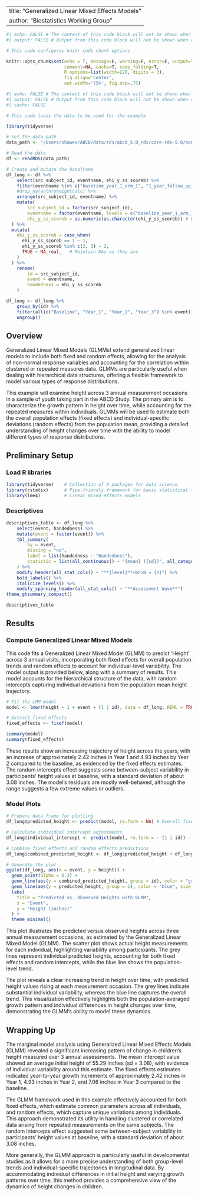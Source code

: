 
---
title: "Generalized Linear Mixed Effects Models"
author: "Biostatistics Working Group"
---

```r
#| echo: FALSE # The content of this code block will not be shown when rendered
#| output: FALSE # Output from this code block will not be shown when rendered

# This code configures knitr code chunk options

knitr::opts_chunk$set(echo = T, message=F, warning=F, error=F, output=T,
                      comment=NA, cache=T, code_folding=T,
                      R.options=list(width=220, digits = 3),
                      fig.align='center', 
                      out.width='75%', fig.asp=.75)
```

```r
#| echo: FALSE # The content of this code block will not be shown when rendered
#| output: FALSE # Output from this code block will not be shown when rendered
#| cache: FALSE

# This code loads the data to be used for the example

library(tidyverse)

# Set the data path
data_path <- "/Users/shawes/ABCD/data/rds/abcd_5.0_rds/core-rds-5.0/non-imaging_excluding_nt_5.0.rds"

# Read the data
df <- readRDS(data_path)

# Create and mutate the dataframe
df_long <- df %>%
    select(src_subject_id, eventname, ehi_y_ss_scoreb) %>%
    filter(eventname %in% c("baseline_year_1_arm_1", "1_year_follow_up_y_arm_1", "2_year_follow_up_y_arm_1", "3_year_follow_up_y_arm_1")) %>%
    #drop_na(anthroheightcalc) %>%
    arrange(src_subject_id, eventname) %>%
    mutate(
        src_subject_id = factor(src_subject_id),
        eventname = factor(eventname, levels = c("baseline_year_1_arm_1", "1_year_follow_up_y_arm_1", "2_year_follow_up_y_arm_1", "3_year_follow_up_y_arm_1"), labels = c("Baseline", "Year_1", "Year_2", "Year_3")),
        ehi_y_ss_scoreb = as.numeric(as.character(ehi_y_ss_scoreb)) # Ensure numeric before transformation
  ) %>%
  mutate(
    ehi_y_ss_scoreb = case_when(
      ehi_y_ss_scoreb == 1 ~ 1,
      ehi_y_ss_scoreb %in% c(2, 3) ~ 2,
      TRUE ~ NA_real_   # Maintain NAs as they are
    )
  ) %>%
    rename(
        id = src_subject_id,
        event = eventname,
        handedness = ehi_y_ss_scoreb
    )

df_long <- df_long %>%
    group_by(id) %>%
    filter(all(c("Baseline", "Year_1", "Year_2", "Year_3") %in% event)) %>%
    ungroup()

```

## Overview
Generalized Linear Mixed Models (GLMMs) extend generalized linear models to include both fixed and random effects, allowing for the analysis of non-normal response variables and accounting for the correlation within clustered or repeated measures data. GLMMs are particularly useful when dealing with hierarchical data structures, offering a flexible framework to model various types of response distributions.

This example will examine height across 3 annual measurement occasions in a sample of youth taking part in the ABCD Study. The primary aim is to characterize the growth pattern in height over time, while accounting for the repeated measures within individuals. GLMMs will be used to estimate both the overall population effects (fixed effects) and individual-specific deviations (random effects) from the population mean, providing a detailed understanding of height changes over time with the ability to model different types of response distributions.

## Preliminary Setup
### Load R libraries
```r

library(tidyverse)    # Collection of R packages for data science
library(rstatix)      # Pipe-friendly framework for basic statistical tests
library(lme4)         # Linear mixed-effects models

```

### Descriptives
```r

descriptives_table <- df_long %>%
    select(event, handedness) %>%
    mutate(event = factor(event)) %>%
    tbl_summary(
        by = event,
        missing = "no",
        label = list(handedness ~ "Handedness"),
        statistic = list(all_continuous() ~ "{mean} ({sd})", all_categorical() ~ "{p}%"),
    ) %>%
    modify_header(all_stat_cols() ~ "**{level}**<br>N = {n}") %>%
    bold_labels() %>%
    italicize_levels() %>%
    modify_spanning_header(all_stat_cols() ~ "**Assessment Wave**")
theme_gtsummary_compact()

descriptives_table

```

## Results
### Compute Generalized Linear Mixed Models
This code fits a Generalized Linear Mixed Model (GLMM) to predict 'Height' across 3 annual visits, incorporating both fixed effects for overall population trends and random effects to account for individual-level variability. The model output is provided below, along with a summary of results. This model accounts for the hierarchical structure of the data, with random intercepts capturing individual deviations from the population mean height trajectory.

```r

# Fit the LMM model
model <- lmer(height ~ 1 + event + (1 | id), data = df_long, REML = TRUE)

# Extract fixed effects
fixed_effects <- fixef(model)

summary(model)
summary(fixed_effects)


```

These results show an increasing trajectory of height across the years, with an increase of approximately 2.42 inches in Year 1 and 4.93 inches by Year 2 compared to the baseline, as evidenced by the fixed effects estimates. The random intercepts effect suggests some between-subject variability in participants' height values at baseline, with a standard deviation of about 3.08 inches. The model's residuals are mostly well-behaved, although the range suggests a few extreme values or outliers.

### Model Plots
```r

# Prepare data frame for plotting
df_long$predicted_height <- predict(model, re.form = NA) # Overall fixed effect predictions

# Calculate individual intercept adjustments
df_long$individual_intercept <- predict(model, re.form = ~ (1 | id)) - fixed_effects[1]

# Combine fixed effects and random effects predictions
df_long$combined_predicted_height <- df_long$predicted_height + df_long$individual_intercept

# Generate the plot
ggplot(df_long, aes(x = event, y = height)) +
  geom_point(alpha = 0.3) +
  geom_line(aes(y = combined_predicted_height, group = id), color = "grey", alpha = 0.5) +
  geom_line(aes(y = predicted_height, group = 1), color = "blue", size = 1.5) +
  labs(
    title = "Predicted vs. Observed Heights with GLMM",
    x = "Event",
    y = "Height (inches)"
  ) +
  theme_minimal()


```

This plot illustrates the predicted versus observed heights across three annual measurement occasions, as estimated by the Generalized Linear Mixed Model (GLMM). The scatter plot shows actual height measurements for each individual, highlighting variability among participants. The grey lines represent individual predicted heights, accounting for both fixed effects and random intercepts, while the blue line shows the population-level trend.

The plot reveals a clear increasing trend in height over time, with predicted height values rising at each measurement occasion. The grey lines indicate substantial individual variability, whereas the blue line captures the overall trend. This visualization effectively highlights both the population-averaged growth pattern and individual differences in height changes over time, demonstrating the GLMM's ability to model these dynamics.

## Wrapping Up
The marginal model analysis using Generalized Linear Mixed Effects Models (GLMM) revealed a significant increasing pattern of change in children's height measured over 3 annual assessments. The mean intercept value showed an average initial height of 55.29 inches (sd = 3.08), with evidence of individual variability around this estimate. The fixed effects estimates indicated year-to-year growth increments of approximately 2.42 inches in Year 1, 4.93 inches in Year 2, and 7.06 inches in Year 3 compared to the baseline.

The GLMM framework used in this example effectively accounted for both fixed effects, which estimate common parameters across all individuals, and random effects, which capture unique variations among individuals. This approach demonstrated its utility in handling clustered or correlated data arising from repeated measurements on the same subjects. The random intercepts effect suggested some between-subject variability in participants' height values at baseline, with a standard deviation of about 3.08 inches.

More generally, the GLMM approach is particularly useful in developmental studies as it allows for a more precise understanding of both group-level trends and individual-specific trajectories in longitudinal data. By accommodating individual differences in initial height and varying growth patterns over time, this method provides a comprehensive view of the dynamics of height changes in children.













